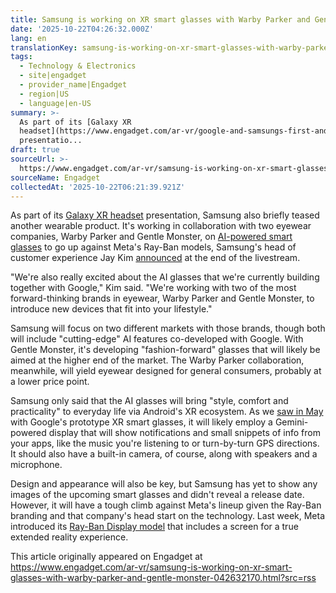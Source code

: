 ```yaml
---
title: Samsung is working on XR smart glasses with Warby Parker and Gentle Monster
date: '2025-10-22T04:26:32.000Z'
lang: en
translationKey: samsung-is-working-on-xr-smart-glasses-with-warby-parker-and
tags:
  - Technology & Electronics
  - site|engadget
  - provider_name|Engadget
  - region|US
  - language|en-US
summary: >-
  As part of its [Galaxy XR
  headset](https://www.engadget.com/ar-vr/google-and-samsungs-first-android-xr-headset-is-the-1800-galaxy-xr-020004449.html)
  presentatio...
draft: true
sourceUrl: >-
  https://www.engadget.com/ar-vr/samsung-is-working-on-xr-smart-glasses-with-warby-parker-and-gentle-monster-042632170.html?src=rss
sourceName: Engadget
collectedAt: '2025-10-22T06:21:39.921Z'
---
```

As part of its [Galaxy XR headset](https://www.engadget.com/ar-vr/google-and-samsungs-first-android-xr-headset-is-the-1800-galaxy-xr-020004449.html) presentation, Samsung also briefly teased another wearable product. It's working in collaboration with two eyewear companies, Warby Parker and Gentle Monster, on [AI-powered smart glasses](https://news.samsung.com/global/introducing-galaxy-xr-opening-new-worlds#:~:text=As%20part%20of%20its,play%20into%20daily%20life.) to go up against Meta's Ray-Ban models, Samsung's head of customer experience Jay Kim [announced](https://youtu.be/ITXJquX9FqM?t=6714) at the end of the livestream. 

"We're also really excited about the AI glasses that we're currently building together with Google," Kim said. "We're working with two of the most forward-thinking brands in eyewear, Warby Parker and Gentle Monster, to introduce new devices that fit into your lifestyle."

Samsung will focus on two different markets with those brands, though both will include "cutting-edge" AI features co-developed with Google. With Gentle Monster, it's developing "fashion-forward" glasses that will likely be aimed at the higher end of the market. The Warby Parker collaboration, meanwhile, will yield eyewear designed for general consumers, probably at a lower price point. 

Samsung only said that the AI glasses will bring "style, comfort and practicality" to everyday life via Android's XR ecosystem. As we [saw in May](https://www.engadget.com/ar-vr/google-xr-glasses-hands-on-lightweight-but-with-a-limited-field-of-view-213940554.html) with Google's prototype XR smart glasses, it will likely employ a Gemini-powered display that will show notifications and small snippets of info from your apps, like the music you're listening to or turn-by-turn GPS directions. It should also have a built-in camera, of course, along with speakers and a microphone. 

Design and appearance will also be key, but Samsung has yet to show any images of the upcoming smart glasses and didn't reveal a release date. However, it will have a tough climb against Meta's lineup given the Ray-Ban branding and that company's head start on the technology. Last week, Meta introduced its [Ray-Ban Display model](https://www.engadget.com/wearables/meta-ray-ban-display-review-chunky-frames-with-impressive-abilities-193127070.html) that includes a screen for a true extended reality experience. 

This article originally appeared on Engadget at https://www.engadget.com/ar-vr/samsung-is-working-on-xr-smart-glasses-with-warby-parker-and-gentle-monster-042632170.html?src=rss
